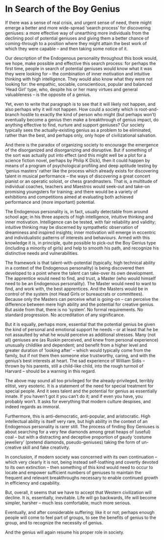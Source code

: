 # In Search of the Boy Genius

If there was a sense of real crisis, and urgent sense of need, there might emerge a better and more wide-spread ‘search process’ for discovering geniuses: a more effective way of unearthing more individuals from the declining pool of potential geniuses and giving them a better chance of coming-through to a position where they might attain the best work of which they were capable – and then taking some notice of it.

Our description of the Endogenous personality throughout this book would, we hope, make possible and effective this search process: for perhaps the first time, people in search of potential geniuses would know what it was they were looking for – the combination of inner motivation and intuitive thinking with high intelligence.
They would also know what they were not looking for: the empathic, sociable, conscientious, popular and balanced ‘Head Girl’ type, who, despite his or her many virtues and general valuableness – is the opposite of a genius.

Yet, even to write that paragraph is to see that it will likely not happen, and also perhaps why it will not happen. How could a society which is root-and-branch hostile to exactly the kind of person who might (but perhaps won’t) eventually become a genius then make a breakthrough of genius impact, do anything effective to find, nurture and support geniuses? Our society typically sees the actually-existing genius as a problem to be eliminated, rather than the best, and perhaps only, only hope of civilizational salvation.

And there is the paradox of organizing society to encourage the emergence of the disorganized and disorganizing and disruptive. But if something of the sort was actually put into effect (and this might well be a plot for a science fiction novel, perhaps by Philip K Dick), then it could happen by means of a program of psychological profiling and deep aptitude testing by ‘genius masters’ rather like the process which already exists for discovering talent in musical performance – the ways of discovering a great concert pianist or an operatic soloist, or chess grandmasters. That is, a multitude of individual coaches, teachers and Maestros would seek-out and take-on promising youngsters for training; and there would be a variety of exhibitions and competitions aimed at evaluating both achieved performance and (more important) potential.

The Endogenous personality is, in fact, usually detectable from around school age; in his three aspects of high intelligence, intuitive thinking and inner motivation. Intelligence can be tested, with fair reliability and validity; intuitive thinking may be discerned by sympathetic observation of dreaminess and inspired insights; inner motivation will emerge in eccentric and individualistic patterns of interests and behaviours. Armed with this knowledge it is, in principle, quite possible to pick-out the Boy Genius type (including a minority of girls) and help to smooth his path, and recognize his distinctive needs and vulnerabilities.

The framework is that talent-with-potential (typically, high technical ability in a context of the Endogenous personality) is being discovered then developed to a point where the talent can take-over its own development. The apprentice would need to find, and trust, a Master (who would himself need to be an Endogenous personality). The Master would need to want to find, and work with, the best apprentices. And the Masters would be in control of the system (not Head Girls or bureaucrats or committees). Because only the Masters can perceive what is going-on – can perceive the difference between mere high ability and the potential for creative genius. But aside from that, there is no ‘system’. No formal requirements. No standard progression. No accreditation of any significance.

But it is equally, perhaps more, essential that the potential genius be given the kind of personal and emotional support he needs – or at least that he be not assaulted by what he would perceive as additional stresses. Many (not all) geniuses are (as Ruskin perceived, and knew from personal experience) unusually childlike and dependent; and benefit from a higher level and greater duration of ‘looking after’ – which would typically come from the family, but if not them then someone else trustworthy, caring, and with the genius’s best interests at heart. The sad experience of William Sidis – thrown by his parents, still a child-like child, into the rough turmoil of Harvard – should be a warning in this regard.

The above may sound all too privileged for the already-privileged, terribly elitist, very esoteric. It is a statement of the need for special treatment for special people. And it sees talent and the potential for genius as essentially innate. If you haven’t got it you can’t do it; and if even you have, you probably won’t. It asks for everything that modern culture despises, and indeed regards as immoral.

Furthermore, this is anti-democratic, anti-popular, and aristocratic. High intellectual ability is itself very rare, but high ability in the context of an Endogenous personality is rarer still. The process of finding Boy Geniuses is about searching for a very few diamonds among great heaps of (useful) coal – but with a distracting and deceptive proportion of gaudy ‘costume jewellery’ (pretend diamonds, pseudo-geniuses) taking the form of un-creative skill and fake creativity.

In conclusion, if modern society was concerned with its own continuation – which very clearly it is not, being instead self-loathing and covertly devoted to its own extinction – then something of this kind would need to occur to locate and empower sufficient numbers of geniuses to maintain the frequent and relevant breakthroughs necessary to enable continued growth in efficiency and capability.

But, overall, it seems that we have to accept that Western civilization will decline. It is, essentially, inevitable. Life will go backwards, life will become simpler, harsher – much less comfortable, much more serious.

Eventually, and after considerable suffering; like it or not; perhaps enough people will come to feel part of groups, to see the benefits of genius to the group, and to recognize the necessity of genius.

And the genius will again resume his proper role in society.

